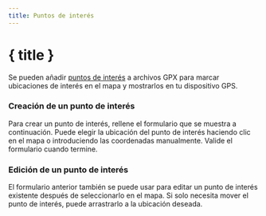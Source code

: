 ```yaml
---
title: Puntos de interés
---
```


<script>
</script>

# <MapPin size="24" class="inline-block" style="margin-bottom: 5px" /> { title }

Se pueden añadir [puntos de interés](../gpx) a archivos GPX para marcar ubicaciones de interés en el mapa y mostrarlos en tu dispositivo GPS.

### Creación de un punto de interés

Para crear un punto de interés, rellene el formulario que se muestra a continuación.
Puede elegir la ubicación del punto de interés haciendo clic en el mapa o introduciendo las coordenadas manualmente.
Valide el formulario cuando termine.

<div class="flex flex-row justify-center">
    <Waypoint class="text-foreground p-3 border rounded-md shadow-lg" />
</div>

### Edición de un punto de interés

El formulario anterior también se puede usar para editar un punto de interés existente después de seleccionarlo en el mapa.
Si solo necesita mover el punto de interés, puede arrastrarlo a la ubicación deseada.
